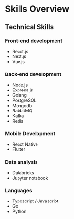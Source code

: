 # Skills Overview

## Technical Skills

### Front-end development

- React.js
- Next.js
- Vue.js

### Back-end development

- Node.js
- Express.js
- Golang
- PostgreSQL
- Mongodb
- RabbitMQ
- Kafka
- Redis

### Mobile Development

- React Native
- Flutter

### Data analysis

- Databricks
- Jupyter notebook

### Languages
- Typescript / Javascript
- Go
- Python